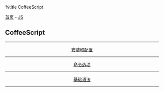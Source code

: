 %title CoffeeScript

[[../../../index|首页]] - [[../index|JS]]
==CoffeeScript==
----
<center>
[[install|安装和配置]]
----
[[cmd|命令选项]]
----
[[base|基础语法]]
</center>
----
